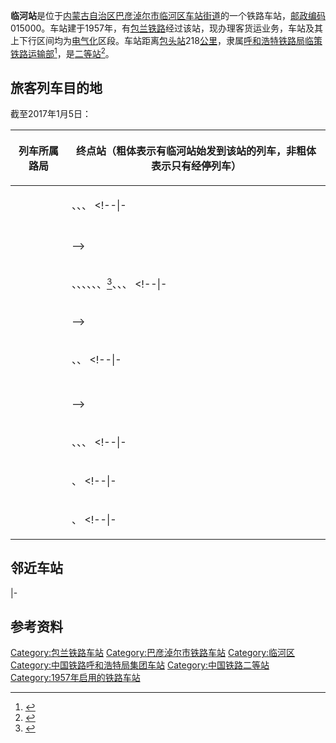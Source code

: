 {{noteTA
|1=zh-cn:始发车次; zh-hk:列車班次;
|2=zh-cn:车次; zh-hk:班次;
}}
{{Distinguish|临河里站}}
{{Infobox China railway station
|车站名称 = 临河站
|图片 = Linhe railway station 2019.jpg
|图片介绍 = 
|其他名称 = 
|车站拼音 = Linhe
|英文名称 = Linhe Railway Station
|车站代码 = 14648<ref>{{cite book|title=中华人民共和国铁路车站代码（GB/T 10302-2010）|publisher=中国标准出版社|year=2010|isbn=155066140495|ignore-isbn-error=true|pages=22}}</ref>
|电报码 = LHC
|拼音码 = LHE
|开通运营 = 1957年
|车站地址 = [[内蒙古自治区|内蒙古自治区]][[巴彦淖尔市|巴彦淖尔市]][[临河区|临河区]][[车站街道_(巴彦淖尔市)|车站街道]]
|坐标 = {{coord|40|44|34.52|N|107|25|45.5|E|display=inline,title}}
|归属 = [[呼和浩特铁路局|呼和浩特铁路局]]临策铁路运输部
|线路 = [[包兰铁路|包兰铁路]]<br>[[临哈铁路|临哈铁路]]
|车站等级 = [[二等站_(中国大陆)|二等站]]
|使用状态 = 使用中
}}
'''临河站'''是位于[[内蒙古自治区|内蒙古自治区]][[巴彦淖尔市|巴彦淖尔市]][[临河区|临河区]][[车站街道_(巴彦淖尔市)|车站街道]]的一个铁路车站，[[邮政编码|邮政编码]]015000。车站建于1957年，有[[包兰铁路|包兰铁路]]经过该站，现办理客货运业务，车站及其上下行区间均为[[电气化|电气化]]区段。车站距离[[包头站|包头站]]218[[公里|公里]]，隶属[[呼和浩特铁路局|呼和浩特铁路局]][[临策铁路运输部|临策铁路运输部]]<ref>{{cite news|url=http://nm.people.com.cn/GB/196689/14847663.html|title=呼铁局乌海车务段多措并举做好防洪准备工作|publisher=[[人民网|人民网]]-内蒙古频道|date=2011-06-08|accessdate=2017-01-02|quote=呼铁局乌海车务段是由过去的乌海西站、乌海站、临河站、乌海车务段、临河车务段五个站段整合而成|archive-date=2017-01-02|archive-url=https://web.archive.org/web/20170102172033/http://nm.people.com.cn/GB/196689/14847663.html|dead-url=no}}</ref>，是[[二等站_(中国大陆)|二等站]]<ref>{{Cite book|title=中国铁路站名词典|last=[[孙本祥|孙本祥]]主编|first=|publisher=北京：[[中国铁道出版社|中国铁道出版社]]|year=2003.04|isbn=7-113-03941-3|location=|pages=618-622}}</ref>。

==旅客列车目的地==
截至2017年1月5日：
{| class="wikitable sortable" style="font-size: 90%"
!列车所属路局
!终点站（粗体表示有临河站始发到该站的列车，非粗体表示只有经停列车）
|-
|<center>{{sort|Beijing|[[北京铁路局|北京铁路局]]}}
|{{站|邯郸}}、{{站|天津}}、{{站|西宁}}、{{站|银川}}
<!--|-
|<center>{{sort|Chengdu|[[成都铁路局|成都铁路局]]}}
|{{站|}}
|-
|<center>{{sort|Guangzhou|[[广州铁路（集团）公司|广州铁路集团]]}}
|{{站|}}
|-
|<center>{{sort|Harbin|[[哈尔滨铁路局|哈尔滨铁路局]]}}
|{{站|}}-->
|-
|<center>{{sort|Hohhot|[[呼和浩特铁路局|呼和浩特铁路局]]}}
|{{站|包头}}、{{站|包头东}}、{{站|昌平北}}、{{站|额济纳}}、'''{{站|呼和浩特}}'''、{{站|兰州西}}、'''{{站|深圳东}}'''<ref>{{cite news|author=杨钰莹|url=http://www.cnepaper.com/bynerb/html/2016-12/23/content_2_4.htm|title=临河至深圳列车2017年1月5日开通|publisher=[[巴彦淖尔日报|巴彦淖尔日报]]|date=2016-12-23|accessdate=2017-01-02|deadurl=yes|archiveurl=https://web.archive.org/web/20170103093927/http://www.cnepaper.com/bynerb/html/2016-12/23/content_2_4.htm|archivedate=2017-01-03}}</ref>、{{站|北京}}、{{站|乌海西}}、{{站|银川}}
<!--|-
|<center>{{sort|Jinan|[[济南铁路局|济南铁路局]]}}
|{{站|}}
|-
|<center>{{sort|Kunming|[[昆明铁路局|昆明铁路局]]}}
|{{站|}}-->
|-
|<center>{{sort|Lanzhou|[[兰州铁路局|兰州铁路局]]}}
|{{站|北京}}、{{站|敦煌}}、{{站|银川}}
<!--|-
|<center>{{sort|Nanchang|[[南昌铁路局|南昌铁路局]]}}
|{{站|}}
|-
|<center>{{sort|Nanning|[[南宁铁路局|南宁铁路局]]}}
|{{站|}}
|-
|<center>{{sort|Qingzang|[[青藏铁路公司|青藏铁路公司]]}}
|{{站|}}
|-
|<center>{{sort|Shanghai|[[上海铁路局|上海铁路局]]}}
|{{站|}}-->
|-
|<center>{{sort|Shenyang|[[沈阳铁路局|沈阳铁路局]]}}
|{{站|长春}}、{{站|沈阳北}}、{{站|乌鲁木齐}}、{{站|西宁}}
<!--|-
|<center>{{sort|Taiyuan|[[太原铁路局|太原铁路局]]}}
|{{站|}}-->
|-
|<center>{{sort|Urumqi|[[乌鲁木齐铁路局|乌鲁木齐铁路局]]}}
|{{站|北京}}、{{站|乌鲁木齐}}
<!--|-
|<center>{{sort|Wuhan|[[武汉铁路局|武汉铁路局]]}}
|{{站|}}-->
|-
|<center>{{sort|Xi'an|[[西安铁路局|西安铁路局]]}}
|{{站|乌海西}}、{{站|西安}}
<!--|-
|<center>{{sort|Zhengzhou|[[郑州铁路局|郑州铁路局]]}}
|{{站|}}-->
|}

==邻近车站==
{{start rail box|[[中国铁路|中国铁路]]}}
{{s-inop|[[四分滩站|四分滩站]]</s>|[[包头站|包头]]方向}}
{{s-line|[[包兰铁路|包兰铁路]]<br />← 28km 临河站 29km →}}
{{s-inop|[[头道桥站|头道桥站]]</s>|[[兰州站|兰州]]方向}}
|-
{{Terminus}}
{{s-line|[[临哈铁路|临哈铁路]]<br />（起点） 临河站 32km →}}
{{s-inop|[[杭锦后旗站|杭锦后旗站]]|[[策克站|策克]]方向}}
{{end box}}

==参考资料==
{{reflist}}

{{包兰铁路}}
{{临哈铁路}}

[[Category:包兰铁路车站|Category:包兰铁路车站]]
[[Category:巴彦淖尔市铁路车站|Category:巴彦淖尔市铁路车站]]
[[Category:临河区|Category:临河区]]
[[Category:中国铁路呼和浩特局集团车站|Category:中国铁路呼和浩特局集团车站]]
[[Category:中国铁路二等站|Category:中国铁路二等站]]
[[Category:1957年启用的铁路车站|Category:1957年启用的铁路车站]]